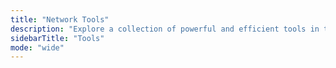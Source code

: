 ```yaml
---
title: "Network Tools"
description: "Explore a collection of powerful and efficient tools in the Network category to enhance your productivity and security."
sidebarTitle: "Tools"
mode: "wide"
---
```



<CardGroup cols={2}>

  <ToolCard
    cardTitle="asnmap"
    description="Go CLI for quickly mapping organization network ranges using ASN information."
    iframeUrl="https://editor.staging.trickest.io/preview?workflow_url=https://trickest-public-workflow.s3.eu-central-1.amazonaws.com/0f6fe2f2-1ed8-4402-84d0-e41ab9c91054.json"
    href="/library/network/tools/asnmap"
    category="Network"
  />

  <ToolCard
    cardTitle="bass"
    description="Bass aim's at maximizing your resolver count wherever it can by combining different valid dns servers from the targets DNS Providers & adding them to your initial set of public resolvers thereby allowing you to use the maximum number of resolvers obtainable for your target."
    iframeUrl="https://editor.staging.trickest.io/preview?workflow_url=https://trickest-public-workflow.s3.eu-central-1.amazonaws.com/7d27e582-3786-4407-a589-fecc44170eea.json"
    href="/library/network/tools/bass"
    category="Network"
  />

  <ToolCard
    cardTitle="decant"
    description="Decant can be used to expand CIDR ranges into a list of IP addresses easily."
    iframeUrl="https://editor.staging.trickest.io/preview?workflow_url=https://trickest-public-workflow.s3.eu-central-1.amazonaws.com/ed5adaea-2cd8-4129-b09f-7533d77f075a.json"
    href="/library/network/tools/decant"
    category="Network"
  />

  <ToolCard
    cardTitle="decant-file"
    description="Decant can be used to expand CIDR ranges into a list of IP addresses easily."
    iframeUrl="https://editor.staging.trickest.io/preview?workflow_url=https://trickest-public-workflow.s3.eu-central-1.amazonaws.com/ce5d3c5c-e81d-4e49-bc2f-0c67a69860b3.json"
    href="/library/network/tools/decant-file"
    category="Network"
  />

  <ToolCard
    cardTitle="dnsvalidator"
    description="Maintains a list of IPv4 DNS servers by verifying them against baseline servers, and ensuring accurate responses."
    iframeUrl="https://editor.staging.trickest.io/preview?workflow_url=https://trickest-public-workflow.s3.eu-central-1.amazonaws.com/74ef0d55-1358-47ae-9047-a9362f9a3149.json"
    href="/library/network/tools/dnsvalidator"
    category="Network"
  />

  <ToolCard
    cardTitle="dnsvalidator-patch"
    description="Maintains a list of IPv4 DNS servers by verifying them against baseline servers, and ensuring accurate responses."
    iframeUrl="https://editor.staging.trickest.io/preview?workflow_url=https://trickest-public-workflow.s3.eu-central-1.amazonaws.com/3457b857-de80-472c-a94d-455e885f5ec3.json"
    href="/library/network/tools/dnsvalidator-patch"
    category="Network"
  />

  <ToolCard
    cardTitle="evilscan"
    description="Nodejs Simple Network Scanner"
    iframeUrl="https://editor.staging.trickest.io/preview?workflow_url=https://trickest-public-workflow.s3.eu-central-1.amazonaws.com/594e511e-97b7-4f22-93b1-d92fd9ff056c.json"
    href="/library/network/tools/evilscan"
    category="Network"
  />

  <ToolCard
    cardTitle="evilscan-loop"
    description="Nodejs Simple Network Scanner with a wrapper to run on a list of targets"
    iframeUrl="https://editor.staging.trickest.io/preview?workflow_url=https://trickest-public-workflow.s3.eu-central-1.amazonaws.com/07bd04a9-e6cc-4276-80bc-453e62002adb.json"
    href="/library/network/tools/evilscan-loop"
    category="Network"
  />

  <ToolCard
    cardTitle="fingerprintx"
    description="Standalone utility for service discovery on open ports."
    iframeUrl="https://editor.staging.trickest.io/preview?workflow_url=https://trickest-public-workflow.s3.eu-central-1.amazonaws.com/55d51f04-f43b-4685-9640-df213167f899.json"
    href="/library/network/tools/fingerprintx"
    category="Network"
  />

  <ToolCard
    cardTitle="fping"
    description="fping is a program like ping which uses the Internet Control Message Protocol (ICMP) echo request to determine if a target host is responding.  fping differs from ping in that you can specify any number of targets on the command line, or specify a file containing the lists of targets to ping."
    iframeUrl="https://editor.staging.trickest.io/preview?workflow_url=https://trickest-public-workflow.s3.eu-central-1.amazonaws.com/9f2295c1-1f48-4709-a560-9d56c28f659b.json"
    href="/library/network/tools/fping"
    category="Network"
  />

  <ToolCard
    cardTitle="get-asn-prefixes"
    description="Get prefixes by asn."
    iframeUrl="https://editor.staging.trickest.io/preview?workflow_url=https://trickest-public-workflow.s3.eu-central-1.amazonaws.com/b4d0f836-389a-4c9e-b2ef-97d137a92b56.json"
    href="/library/network/tools/get-asn-prefixes"
    category="Network"
  />

  <ToolCard
    cardTitle="httprobe"
    description="Take a list of domains and probe for working http and https servers."
    iframeUrl="https://editor.staging.trickest.io/preview?workflow_url=https://trickest-public-workflow.s3.eu-central-1.amazonaws.com/7a4f1cc0-c02e-4ea6-a563-1a2d1ad23296.json"
    href="/library/network/tools/httprobe"
    category="Network"
  />

  <ToolCard
    cardTitle="httpx"
    description="Httpx is a fast and multi-purpose HTTP toolkit allow to run multiple probers using retryablehttp library, it is designed to maintain the result reliability with increased threads"
    iframeUrl="https://editor.staging.trickest.io/preview?workflow_url=https://trickest-public-workflow.s3.eu-central-1.amazonaws.com/670cc013-e62c-4325-a3fb-45905e9de5bd.json"
    href="/library/network/tools/httpx"
    category="Network"
  />

  <ToolCard
    cardTitle="ipinfo"
    description="Command Line Interface for the IPinfo API (IP geolocation and other types of IP data)"
    iframeUrl="https://editor.staging.trickest.io/preview?workflow_url=https://trickest-public-workflow.s3.eu-central-1.amazonaws.com/0ee5f685-2918-46a2-98bd-2d064c07789d.json"
    href="/library/network/tools/ipinfo"
    category="Network"
  />

  <ToolCard
    cardTitle="mapcidr"
    description="Perform multiple operations for a given subnet/CIDR ranges."
    iframeUrl="https://editor.staging.trickest.io/preview?workflow_url=https://trickest-public-workflow.s3.eu-central-1.amazonaws.com/a800a1b8-a0f3-4b02-ab7d-51fa21787e29.json"
    href="/library/network/tools/mapcidr"
    category="Network"
  />

  <ToolCard
    cardTitle="masscan"
    description="This is an Internet-scale port scanner. It can scan the entire Internet in under 6 minutes, transmitting 10 million packets per second, from a single machine."
    iframeUrl="https://editor.staging.trickest.io/preview?workflow_url=https://trickest-public-workflow.s3.eu-central-1.amazonaws.com/047727a3-0dcf-45ee-832e-30aed6009d09.json"
    href="/library/network/tools/masscan"
    category="Network"
  />

  <ToolCard
    cardTitle="masscan-json"
    description="This is an Internet-scale port scanner. It can scan the entire Internet in under 6 minutes, transmitting 10 million packets per second, from a single machine."
    iframeUrl="https://editor.staging.trickest.io/preview?workflow_url=https://trickest-public-workflow.s3.eu-central-1.amazonaws.com/d30b7388-8e1f-435f-b825-8ad60d410d45.json"
    href="/library/network/tools/masscan-json"
    category="Network"
  />

  <ToolCard
    cardTitle="naabu"
    description="Naabu is a port scanning tool written in Go that allows you to enumerate valid ports for hosts in a fast and reliable manner. It is a really simple tool that does fast SYN scans on the host/list of hosts and lists all ports that return a reply."
    iframeUrl="https://editor.staging.trickest.io/preview?workflow_url=https://trickest-public-workflow.s3.eu-central-1.amazonaws.com/33f8efa7-a592-465a-b415-bbdf5888f89d.json"
    href="/library/network/tools/naabu"
    category="Network"
  />

  <ToolCard
    cardTitle="netexec"
    description="NetExec (a.k.a nxc) is a network service exploitation tool that helps automate assessing the security of large networks."
    iframeUrl="https://editor.staging.trickest.io/preview?workflow_url=https://trickest-public-workflow.s3.eu-central-1.amazonaws.com/e337e7e6-9df4-4ae9-9d7f-2f5cf124f968.json"
    href="/library/network/tools/netexec"
    category="Network"
  />

  <ToolCard
    cardTitle="netscan"
    description="Scan a network for ports that are open on an ip/ip range, and ips that are in use on that network."
    iframeUrl="https://editor.staging.trickest.io/preview?workflow_url=https://trickest-public-workflow.s3.eu-central-1.amazonaws.com/cbf9dabf-c694-4466-9468-5da0b139c229.json"
    href="/library/network/tools/netscan"
    category="Network"
  />

  <ToolCard
    cardTitle="nscan"
    description="Nscan is a fast Network scanner optimized for internet-wide scanning purposes and inspired by Masscan and Zmap. It has it's own tiny TCP/IP stack and uses Raw sockets to send TCP SYN probes. It doesn't need to set SYN Cookies so it doesn't wastes time checking if a received packet is a result of it's own scan, that makes Nscan faster than other similar scanners."
    iframeUrl="https://editor.staging.trickest.io/preview?workflow_url=https://trickest-public-workflow.s3.eu-central-1.amazonaws.com/76c323ab-b69c-483a-9db1-8c75c796420a.json"
    href="/library/network/tools/nscan"
    category="Network"
  />

  <ToolCard
    cardTitle="onesixtyone"
    description="The SNMP protocol is a stateless, datagram oriented protocol. An SNMP scanner is a program that sends SNMP requests to multiple IP addresses, trying different community strings and waiting for a reply. Unfortunately SNMP servers don't respond to requests with invalid community strings and the underlying UDP protocol does not reliably report closed UDP ports."
    iframeUrl="https://editor.staging.trickest.io/preview?workflow_url=https://trickest-public-workflow.s3.eu-central-1.amazonaws.com/a8ad1c6d-aaff-4801-ae83-85cc9bf23857.json"
    href="/library/network/tools/onesixtyone"
    category="Network"
  />

  <ToolCard
    cardTitle="prips"
    description="tool that prints the IP addresses in a given range"
    iframeUrl="https://editor.staging.trickest.io/preview?workflow_url=https://trickest-public-workflow.s3.eu-central-1.amazonaws.com/842f5898-6f5b-4018-96a7-460d7e6fd9e7.json"
    href="/library/network/tools/prips"
    category="Network"
  />

  <ToolCard
    cardTitle="prips-sh"
    description="Print the IP addresses in a given range."
    iframeUrl="https://editor.staging.trickest.io/preview?workflow_url=https://trickest-public-workflow.s3.eu-central-1.amazonaws.com/acd35883-0d47-488c-a2ee-2c9eab248e75.json"
    href="/library/network/tools/prips-sh"
    category="Network"
  />

  <ToolCard
    cardTitle="rustscan"
    description="The Modern Port Scanner. Find ports quickly (3 seconds at its fastest). Run scripts through our scripting engine (Python, Lua, Shell supported)."
    iframeUrl="https://editor.staging.trickest.io/preview?workflow_url=https://trickest-public-workflow.s3.eu-central-1.amazonaws.com/e6fc80af-4a5d-4145-bc86-2600e7dc8707.json"
    href="/library/network/tools/rustscan"
    category="Network"
  />

  <ToolCard
    cardTitle="rustscan-loop"
    description="The Modern Port Scanner. Find ports quickly (3 seconds at its fastest). Run scripts through our scripting engine (Python, Lua, Shell supported)."
    iframeUrl="https://editor.staging.trickest.io/preview?workflow_url=https://trickest-public-workflow.s3.eu-central-1.amazonaws.com/9d1ea27f-5e43-4535-92fd-200fdfd10bbf.json"
    href="/library/network/tools/rustscan-loop"
    category="Network"
  />

  <ToolCard
    cardTitle="uncover"
    description="Quickly discover exposed hosts on the internet using multiple search engines."
    iframeUrl="https://editor.staging.trickest.io/preview?workflow_url=https://trickest-public-workflow.s3.eu-central-1.amazonaws.com/b2fd8519-9322-4d42-96e9-4be05b4db80c.json"
    href="/library/network/tools/uncover"
    category="Network"
  />

  <ToolCard
    cardTitle="zmap"
    description="ZMap is a fast single packet network scanner designed for Internet-wide network surveys."
    iframeUrl="https://editor.staging.trickest.io/preview?workflow_url=https://trickest-public-workflow.s3.eu-central-1.amazonaws.com/ad902d54-a424-4969-bf45-d63faf20d8da.json"
    href="/library/network/tools/zmap"
    category="Network"
  />

</CardGroup>